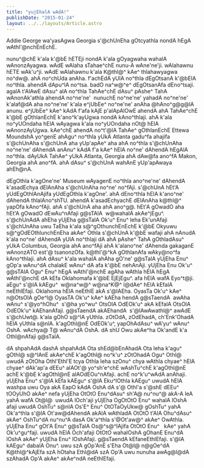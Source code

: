 ```yaml
---
title: "yujEhalA wAdA!"
publishDate: "2015-01-24"
layout: ../../layouts/Article.astro
---
```


Addie George wa'yasAgwa Georgia s'@chUnEha gOtcyathla nondA hEgA wAthl'@nchEnEchE.

nunu^@chE k'ala k'@bE hETEji nondA k'ala gOyagwaha wahalA wAnonzAyagwa. wAdE wAlaha sTahae^chE nunu-A wAne'ne'ji. wAlahawnu hETE wAk'u^ji. wAdE wAlahawnu k'ala K@thl@^ kAe^ thlahawyagwa no^dw@. ahA no^chUda anAha. f'achEdA yUlA no^thla dEgOtsanA k'@bElA no^thla. ahendA dApu^lA no^tsa. badO na^w@^e^ dEgOtsanAfa dEno^tsaji. agalA t'AlAwE dAsu^ alA no^thla TahAe^chE dAsu^ pAshe^ TahA wAnonAk'athla ahendA no^ne'ne'  nunuchE no^ne'ne' yahadA no^ne'ne' k'alaf@dA aha no^ne'ne' k'ala e^jUbEe^ no^ne'ne' anAha @hAno^g@g@lA anunu. e^jUbEe^ kAe^ kAdA f'afa kAjE p'alApAlOwE ahendA ahA TahAe^chE k'@bE gOthlanEchE k'ano^k'ayUgwa nondA kAno^thlaji. ahA k'ala no^yUOndaha hElA wAyagwa k'ala no^yUOndaha nOt@ hElA wAnonzAyUgwa. kAe^chE ahendA no^t'@lA TahAe^ gOthlanEchE Ettewa MoundshA yo^genE ahAgu^ no^thla yUkA Atlanta gadu^fa ahajifa s'@chUnAha s'@chUnA aha yUp'apAe^ aha ahA no^thla s'@chUnAha no^ne'ne' dAhendA anAnu^ kAdA f'a kAe^ hElA no^ne' dAhendA hEgAlA no^thla. dAyUkA TahAe^ yUkA Atlanta, Georgia ahA dAw@fa ano^fA Makon, Georgia ahA ano^fA. ahA dAsu^ s'@chUnA wahAnE yUp'apAwaya ahEh@nA.

dEgOthla k'agOne'ne' Museum wAyagenE no^thla ano^ne'ne' dAhendA k'asadEchya dElAnAha s'@chUnAha no^ne' no^fAji. s'@chUnA hEt'A yUdEgOthlAnAjifa yUdEgOthla k'agOne'. ahA dEno^thla hElA k'ano^ne' dAhendA thlalAno^shTU. ahendA k'asadEchyachE dElAnAha k@thl@^ yapOfa kAno^fAji. ahA s'@chUnA aha ahA ano^g@. hEt'A gOwadO aha hEt'A gOwadO dEwAu^nAfaji g@sTAlA  w@wahalA akAe^jEgu^. s'@chUnAdA ahEha yUjEha g@sTalA Ok'u^ Enu^ leha Ek'unAfaji s'@chUnAha uwu TaEha k'ala s@^gOthunchEnEchE k'@bE Okyuwu s@^gOdEOthlunchEnEha akAe^ Othla s'@chUnA k'@bE wafaji ahA nAnudA k'ala no^ne' dAhendA yUlA no^thlaji dA ahA pAshe^ TahA gOthladAsu^ yUkA Columbus, Georgia ahA ano^fAji ahA k'alano^ne' dAhenda gakaganE wAnonzATO est'@ tsanonzOfa. k@thl'@^kA gOthlanAfa wAky@no^fa kAno^thlaji. ahA dAsu^ k'ala wahalA ahAha gO'ne' g@sTalA yUjEha Enu^ gOp'a wAnu^dA chalakE wAnu^ dA afa k'@bE nehAnAji. yUjEha Enu Ok'u^ g@sTAlA Ogu^ Enu^ hEgA wAthl'@nchE agAha wAthla hElA hEgA wAthl'@nchE dA kEfa Oklahomafa k'@bE EjEjEgu^. afa hElA wafA Eyo^t@ji. aEgu^ s'@lA kAEgu^  w@na^w@^ w@na^K@^ l@dAe^ hElA kEfalA neEthlEfaji. Oklahoma hElA neEthlE akA s'@lAEha. OyasTa Ok'u^ kAe^ n@OtsOlA gOe^l@ OyasTA Ok'u^ kAe^ kAEha hendA g@sTaendA  awAha wAnu^ s'@yo^hOhu^  s'@ha yo^wu^ OtsOlA OdEOk'u^ akA kEfalA OtsOlA OdEOk'u^ kAEhanAfaji. g@sTaendA akAEhandA  s'@lAwAwathl@^ awAdE s'@chUwt@. k'ala gOhO s@^lA yUthla. zOtOdA, zOdEhadA, ch'Enk'OhadA hElA yUthla s@nlA. k'agOthl@nE OdEOk'u^, yapOhAdAsu^ wA'yu^ wAnu^ OshA. wAchya@ T@ wAnu^dA OshA. dA shU Owu akAe^ha Ok'andE k'a Othl@nAfaji g@sTalA.

dA shpahAdA dashA shpahAdA Ota shEd@bEnAhadA Ota leha k'agu^ gOthl@ s@^lAnE akAe^chE k'agOthl@ no^k'u^ zOtOhadA Ogu^ Othl@ uwudA zOtOha Othl'Ethl'E tcya Othla leha szOnu^ chya wAthla chyae^ hElA chyae^ dAk'ap'a dEEu^ alAOt'@ yo^sh'e^chE wAshTu^chE k'agOthl@nE achE k'@bE k'agOthl@nE alAOdEOu^nAfaji. achE no^k'u^wAdA anAhaji. yUjEha Enu^ s'@lA kEfa kAEgu^ s'@lA Eku^lOthla kAEgu^ uwudA hElA washpa uwu Oya akA EapO kAdA OshA dA s'@ Othl'a s'@shE dEEu^ tOOyUhO akAe^ nefa yUjEha OtOtO Enu^dAsu^ sh'A@ nu^nu^@ akA-A leA yahA wafA Ot@l@  uwudA lOch'aji yUjEha OgOtOtO Enu^ wahalA lOshA afaji uwudA OshTu^ s@nlA Os'E^ Enu^ OtOTaOyUkw@ gOshTu^ yahA Ok'a^thla s'@lA Ot'aw@dAhendA akAlA wAthladA OtOtO t'AlA Ohu^dAsu^ akAe^ OshTu^dA nu^nu^A dasA Ok'a^thla s'@Ot'aw@^ akAe^ OwAthla. yUjEha Enu^ gOt'A Enu^ g@sTalA Os@^s@^lAjifa OtOtO Enu^   kAe^ yahA Ok'u^gu^faji. uwudA hElA Och'afaji OtOtO wahalOshA gOhanE Enu^dA lOshA akAe^ yUjEha Enu^ lOshAfaji. g@sTaendA kEfaneEthlEfaji. s'@lA kAEgu^ dabalA Onu^. uwu szA gOp'AnE s'Eha Ot@l@ n@gOe^dA K@thl@^kAjEfa szA hOtaha Ethl@dA szA Op'A uwu nunuha awAg@l@dA szAhadA Op'A akAe^ akAe^ndA neEthlEfaji.
